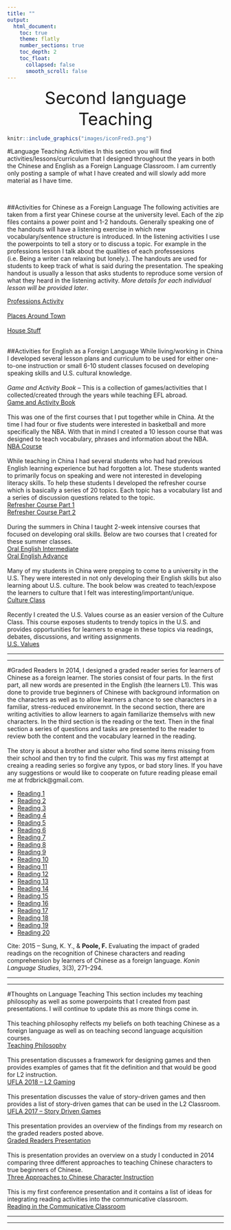 ```yaml
---
title: ""
output:
  html_document:
    toc: true
    theme: flatly
    number_sections: true
    toc_depth: 2
    toc_float:
      collapsed: false
      smooth_scroll: false
---
```

<!-- Global site tag (gtag.js) - Google Analytics -->
<script async src="https://www.googletagmanager.com/gtag/js?id=UA-116712862-1"></script>
<script>
  window.dataLayer = window.dataLayer || [];
  function gtag(){dataLayer.push(arguments);}
  gtag('js', new Date());

  gtag('config', 'UA-116712862-1');
</script>
<center  style="font-size:40px">Second language Teaching </center>

```r
knitr::include_graphics("images/iconFred3.png")
```

#Language Teaching Activities
In this section you will find activities/lessons/curriculum that I designed throughout the years in both the Chinese and English as a Foreign Language Classroom. I am currently only posting a sample of what I have created and will slowly add more material as I have time. 

</br>

##Activities for Chinese as a Foreign Language
The following activities are taken from a first year Chinese course at the university level. Each of the zip files contains a power point and 1-2 handouts. Generally speaking one of the handouts will have a listening exercise in which new vocabulary/sentence structure is introduced. In the listening activities I use the powerpoints to tell a story or to discuss a topic. For example in the professions lesson I talk about the qualities of each professesions (i.e. Being a writer can relaxing but lonely.). The handouts are used for students to keep track of what is said during the presentation. The speaking handout is usually a lesson that asks students to reproduce some version of what they heard in the listening activity. *More details for each individual lesson will be provided later*.

<a href="chineseactivities/professions.zip" class="button">Professions Activity</a>
</br>
</br>
<a href="chineseactivities/places.zip" class="button">Places Around Town</a>
</br>
</br>
<a href="chineseactivities/house.zip" class="button">House Stuff</a>
</br>
</br>

##Activities for English as a Foreign Language
While living/working in China I developed several lesson plans and curriculum to be used for either one-to-one instruction or small 6-10 student classes focused on developing speaking skills and U.S. cultural knowledge.
</br>
</br>
*Game and Activity Book* -- This is a collection of games/activities that I collected/created through the years while teaching EFL abroad. 
</br>
<a href="eslMaterial/Game and Activity book.pdf" class="button">Game and Activity Book</a>
</br>
</br>
This was one of the first courses that I put together while in China. At the time I had four or five students were interested in basketball and more specifically the NBA. With that in mind I created a 10 lesson course that was designed to teach vocabulary, phrases and information about the NBA.
</br>
<a href="eslMaterial/Revised NBA CLASS.pdf" class="button">NBA Course</a>
</br>
</br>
While teaching in China I had several students who had had previous English learning experience but had forgotten a lot. These students wanted to primarily focus on speaking and were not interested in developing literacy skills. To help these students I developed the refresher course which is basically a series of 20 topics. Each topic has a vocabulary list and a series of discussion questions related to the topic. 
</br>
<a href="eslMaterial/Refresher Course Part 1.pdf" class="button">Refresher Course Part 1</a></br>
<a href="eslMaterial/Refresher Course Part 2.pdf" class="button">Refresher Course Part 2</a>
</br>
</br>
During the summers in China I taught 2-week intensive courses that focused on developing oral skills. Below are two courses that I created for these summer classes. 
</br>
<a href="eslMaterial/Oral English Intermediate.docx" class="button">Oral English Intermediate</a></br>
<a href="eslMaterial/Oral English Advance.docx" class="button">Oral English Advance</a>
</br>
</br>
Many of my students in China were prepping to come to a university in the U.S. They were interested in not only developing their English skills but also learning about U.S. culture. The book below was created to teach/expose the learners to culture that I felt was interesting/important/unique. 
</br>
<a href="eslMaterial/Culture Class Compiled copy.pdf" class="button">Culture Class</a>
</br>
</br>
Recently I created the U.S. Values course as an easier version of the Culture Class. This course exposes students to trendy topics in the U.S. and provides opportunities for learners to enage in these topics via readings, debates, discussions, and writing assignments. 
</br>
<a href="eslMaterial/American Values_Final.docx" class="button">U.S. Values</a>
</br>
<hr>
<hr>

#Graded Readers
In 2014, I designed a graded reader series for learners of Chinese as a foreign learner. The stories consist of four parts. In the first part, all new words are presented in the English (the learners L1). This was done to provide true beginners of Chinese with background information on the characters as well as to allow learners a chance to see characters in a familiar, stress-reduced environemnt. In the second section, there are writing activities to allow learners to again familiarize themselvs with new characters. In the third section is the reading or the text. Then in the final section a series of questions and tasks are presented to the reader to review both the content and the vocabulary learned in the reading.
</br></br>
The story is about a brother and sister who find some items missing from their school and then try to find the culprit. This was my first attempt at creaing a reading series so forgive any typos, or bad story lines. If you have any suggestions or would like to cooperate on future reading please email me at frdbrick@gmail.com. 

<ul class="gradedreaders">
<li><a href="readers/Starter 1.docx" class="button">Reading 1</a></li>
<li><a href="readers/Starter 2.docx" class="button">Reading 2</a></li>
<li><a href="readers/Starter 3.docx" class="button">Reading 3</a></li>
<li><a href="readers/Starter 4.docx" class="button">Reading 4</a></li>
<li><a href="readers/Starter 5.docx" class="button">Reading 5</a></li>
<li><a href="readers/Starter 6.docx" class="button">Reading 6</a></li>
<li><a href="readers/Starter 7.docx" class="button">Reading 7</a></li>
<li><a href="readers/Starter 8.docx" class="button">Reading 8</a></li>
<li><a href="readers/Starter 9.docx" class="button">Reading 9</a></li>
<li><a href="readers/Starter 10.docx" class="button">Reading 10</a></li>
<li><a href="readers/Starter 11.docx" class="button">Reading 11</a></li>
<li><a href="readers/Starter 12.docx" class="button">Reading 12</a></li>
<li><a href="readers/Starter 13.docx" class="button">Reading 13</a></li>
<li><a href="readers/Starter 14.docx" class="button">Reading 14</a></li>
<li><a href="readers/Starter 15.docx" class="button">Reading 15</a></li>
<li><a href="readers/Starter 16.docx" class="button">Reading 16</a></li>
<li><a href="readers/Starter 17.docx" class="button">Reading 17</a></li>
<li><a href="readers/Starter 18.docx" class="button">Reading 18</a></li>
<li><a href="readers/Starter 19.docx" class="button">Reading 19</a></li>
<li><a href="readers/Starter 20.docx" class="button">Reading 20</a></li>
</ul>
Cite: 2015 -- Sung, K. Y., & **Poole, F.** Evaluating the impact of graded readings on the recognition of Chinese characters and reading comprehension by learners of Chinese as a foreign language. *Konin Language Studies*, 3(3), 271–294.
</br>
<hr>
<hr>

#Thoughts on Language Teaching
This section includes my teaching philosophy as well as some powerpoints that I created from past presentations. I will continue to update this as more things come in. 
</br>
</br>
This teaching philosophy relfects my beliefs on both teaching Chinese as a foreign language as well as on teaching second language acquisition courses. </br>
<a href="thoughts/TeachingStatement.docx" class="button">Teaching Philosophy</a>
</br>
</br>
This presentation discusses a framework for designing games and then provides examples of games that fit the definition and that would be good for L2 instruction. 
</br>
<a href="thoughts/UFLA2018.pptx" class="button">UFLA 2018 -- L2 Gaming</a>
</br>
</br>
This presentation discusses the value of story-driven games and then provides a list of story-driven games that can be used in the L2 Classroom.
</br>
<a href="thoughts/UFLA2017SDG.pptx" class="button">UFLA 2017 -- Story Driven Games</a>
</br>
</br>
This presentation provides an overview of the findings from my research on the graded readers posted above. 
</br>
<a href="thoughts/gradedreaders.pptx" class="button">Graded Readers Presentation</a>
</br>
</br>
This is presentation provides an overview on a study I conducted in 2014 comparing three different approaches to teaching Chinese characters to true beginners of Chinese. 
</br>
<a href="thoughts/CAERDA.pptx" class="button">Three Approaches to Chinese Character Instruction</a>
</br>
</br>
This is my first conference presentation and it contains a list of ideas for integrating reading activities into the communicative classroom. 
</br>
<a href="thoughts/readingESL.pptx" class="button">Reading in the Communicative Classroom</a>
</br>
<hr>
<hr>
